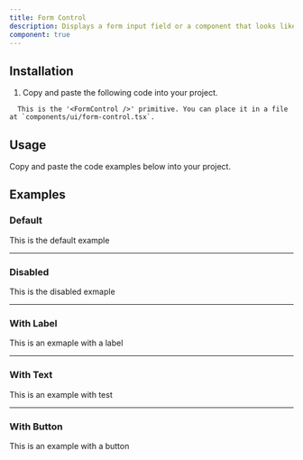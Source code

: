 ```yaml
---
title: Form Control
description: Displays a form input field or a component that looks like an input field.
component: true
---
```


## Installation

1. Copy and paste the following code into your project.

```
  This is the '<FormControl />' primitive. You can place it in a file at `components/ui/form-control.tsx`.
```

## Usage

Copy and paste the code examples below into your project.

<ComponentSource src="/components/ui/form-control.tsx" />

## Examples

### Default

This is the default example

---

### Disabled

This is the disabled exmaple

---

### With Label

This is an exmaple with a label

---

### With Text

This is an example with test

---

### With Button

This is an example with a button
